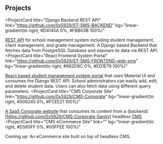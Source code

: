 ## Projects

<ProjectCard
  title="Django Backend REST API"
  link="https://github.com/0x5929/ST-SMS-BACKEND"
  bg="linear-gradient(to right, #D4145A 0%, #FBB03B 100%)"
>
  [REST API](https://0x5929.pythonanywhere.com/auth/login/) for school management system including student management, client management, and grade management. 
  A Django based Backend that fetches data from PostgreSQL Database and exposes its data via REST API. 
</ProjectCard>
<ProjectCard
  title="React Frontend System Portal"
  link="https://github.com/0x5929/ST-SMS-FRONTEND-web-sms"
  bg="linear-gradient(to right, #662D8C 0%, #ED1E79 100%)"
>
  [React based student management system portal](https://meek-cocada-f15c70.netlify.app) that uses Material UI and consumes the Django REST API. 
  School administrators can easily add, edit, and delete student data. Users can also fetch data using different query parameters.
</ProjectCard>
<ProjectCard
  title="CMS Corporate Site"
  link="https://github.com/0x5929/CMS-Corporate"
  bg="linear-gradient(to right, #009245 0%, #FCEE21 100%)"
>
  [A SaaS Corporate website](https://corporate.kevinlovestocode.dev/) that consumes its content from a (backend)[https://github.com/0x5929/CMS-Corporate-Sanity] headless [CMS](https://cms-corporate.sanity.studio/). 
</ProjectCard>
<ProjectCard
  title="CMS eCommerce Site"
  link=""
  bg="linear-gradient(to right, #D585FF 0%, #00FFEE 100%)"
>
  Coming up: An eCommerce site built on top of headless CMS.
</ProjectCard>
